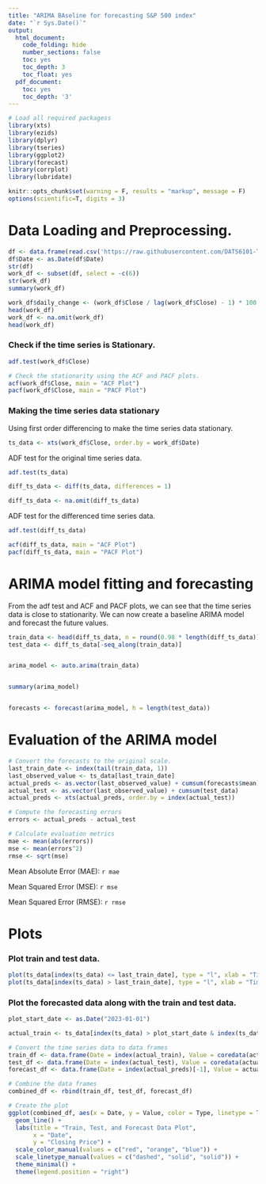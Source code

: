 ```yaml
---
title: "ARIMA BAseline for forecasting S&P 500 index"
date: "`r Sys.Date()`"
output:
  html_document:
    code_folding: hide
    number_sections: false
    toc: yes
    toc_depth: 3
    toc_float: yes
  pdf_document:
    toc: yes
    toc_depth: '3'
---
```


```r
# Load all required packagess
library(xts)
library(ezids)
library(dplyr)
library(tseries)
library(ggplot2)
library(forecast)
library(corrplot)
library(lubridate)

knitr::opts_chunk$set(warning = F, results = "markup", message = F)
options(scientific=T, digits = 3) 
```


# Data Loading and Preprocessing.
```r
df <- data.frame(read.csv('https://raw.githubusercontent.com/DATS6101-TeamNeo/datasets/main/dataset2003-2023.csv'))
df$Date <- as.Date(df$Date)
str(df)
work_df <- subset(df, select = -c(6))
str(work_df)
summary(work_df)
```

```r
work_df$daily_change <- (work_df$Close / lag(work_df$Close) - 1) * 100
head(work_df)
work_df <- na.omit(work_df)
head(work_df)
```

### Check if the time series is Stationary.
```r

adf.test(work_df$Close)

# Check the stationarity using the ACF and PACF plots.
acf(work_df$Close, main = "ACF Plot")
pacf(work_df$Close, main = "PACF Plot")
```

### Making the time series data stationary
Using first order differencing to make the time series data stationary.
```r

ts_data <- xts(work_df$Close, order.by = work_df$Date)
```
ADF test for the original time series data.
```r
adf.test(ts_data)

diff_ts_data <- diff(ts_data, differences = 1)

diff_ts_data <- na.omit(diff_ts_data)
```
ADF test for the differenced time series data.
```r
adf.test(diff_ts_data)
```

```r
acf(diff_ts_data, main = "ACF Plot")
pacf(diff_ts_data, main = "PACF Plot")
```

# ARIMA model fitting and forecasting
From the adf test and ACF and PACF plots, we can see that the time series data is close to stationarity. We can now create a baseline ARIMA model and forecast the future values.
```r

train_data <- head(diff_ts_data, n = round(0.98 * length(diff_ts_data)))
test_data <- diff_ts_data[-seq_along(train_data)]


arima_model <- auto.arima(train_data)


summary(arima_model)


forecasts <- forecast(arima_model, h = length(test_data))
```

# Evaluation of the ARIMA model
```r

# Convert the forecasts to the original scale.
last_train_date <- index(tail(train_data, 1))
last_observed_value <- ts_data[last_train_date]
actual_preds <- as.vector(last_observed_value) + cumsum(forecasts$mean)
actual_test <- as.vector(last_observed_value) + cumsum(test_data)
actual_preds <- xts(actual_preds, order.by = index(actual_test))

# Compute the forecasting errors
errors <- actual_preds - actual_test

# Calculate evaluation metrics
mae <- mean(abs(errors))
mse <- mean(errors^2)
rmse <- sqrt(mse)
```

Mean Absolute Error (MAE): `r mae`

Mean Squared Error (MSE): `r mse`

Mean Squared Error (RMSE): `r rmse`

# Plots
### Plot train and test data.
```r
plot(ts_data[index(ts_data) <= last_train_date], type = "l", xlab = "Time", ylab = "Index closing price", main = "Train Data")
plot(ts_data[index(ts_data) > last_train_date], type = "l", xlab = "Time", ylab = "Index closing price", main = "Test Data")
```

### Plot the forecasted data along with the train and test data.

```r

plot_start_date <- as.Date("2023-01-01")

actual_train <- ts_data[index(ts_data) > plot_start_date & index(ts_data) <= last_train_date]

# Convert the time series data to data frames
train_df <- data.frame(Date = index(actual_train), Value = coredata(actual_train), Type = "Train data")
test_df <- data.frame(Date = index(actual_test), Value = coredata(actual_test), Type = "Test data")
forecast_df <- data.frame(Date = index(actual_preds)[-1], Value = actual_preds[-1], Type = "Forecast")

# Combine the data frames
combined_df <- rbind(train_df, test_df, forecast_df)

# Create the plot
ggplot(combined_df, aes(x = Date, y = Value, color = Type, linetype = Type)) +
  geom_line() +
  labs(title = "Train, Test, and Forecast Data Plot",
       x = "Date",
       y = "Closing Price") +
  scale_color_manual(values = c("red", "orange", "blue")) +
  scale_linetype_manual(values = c("dashed", "solid", "solid")) +
  theme_minimal() +
  theme(legend.position = "right")
```